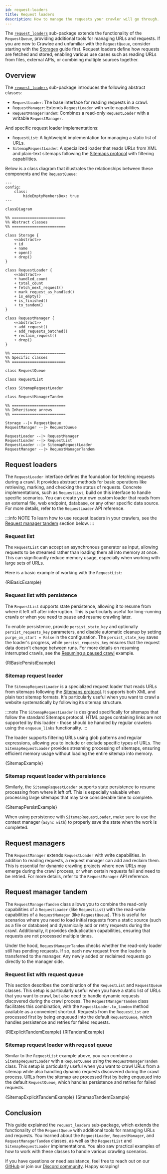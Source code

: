 ```yaml
---
id: request-loaders
title: Request loaders
description: How to manage the requests your crawler will go through.
---
```




The [`request_loaders`](https://github.com/apify/crawlee-python/tree/master/src/crawlee/request_loaders) sub-package extends the functionality of the <ApiLink to="class/RequestQueue">`RequestQueue`</ApiLink>, providing additional tools for managing URLs and requests. If you are new to Crawlee and unfamiliar with the <ApiLink to="class/RequestQueue">`RequestQueue`</ApiLink>, consider starting with the [Storages](https://crawlee.dev/python/docs/guides/storages) guide first. Request loaders define how requests are fetched and stored, enabling various use cases such as reading URLs from files, external APIs, or combining multiple sources together.

## Overview

The [`request_loaders`](https://github.com/apify/crawlee-python/tree/master/src/crawlee/request_loaders) sub-package introduces the following abstract classes:

- <ApiLink to="class/RequestLoader">`RequestLoader`</ApiLink>: The base interface for reading requests in a crawl.
- <ApiLink to="class/RequestManager">`RequestManager`</ApiLink>: Extends `RequestLoader` with write capabilities.
- <ApiLink to="class/RequestManagerTandem">`RequestManagerTandem`</ApiLink>: Combines a read-only `RequestLoader` with a writable `RequestManager`.

And specific request loader implementations:

- <ApiLink to="class/RequestList">`RequestList`</ApiLink>: A lightweight implementation for managing a static list of URLs.
- <ApiLink to="class/SitemapRequestLoader">`SitemapRequestLoader`</ApiLink>: A specialized loader that reads URLs from XML and plain-text sitemaps following the [Sitemaps protocol](https://www.sitemaps.org/protocol.html) with filtering capabilities.

Below is a class diagram that illustrates the relationships between these components and the <ApiLink to="class/RequestQueue">`RequestQueue`</ApiLink>:

```mermaid
---
config:
    class:
        hideEmptyMembersBox: true
---

classDiagram

%% ========================
%% Abstract classes
%% ========================

class Storage {
    <<abstract>>
    + id
    + name
    + open()
    + drop()
}

class RequestLoader {
    <<abstract>>
    + handled_count
    + total_count
    + fetch_next_request()
    + mark_request_as_handled()
    + is_empty()
    + is_finished()
    + to_tandem()
}

class RequestManager {
    <<abstract>>
    + add_request()
    + add_requests_batched()
    + reclaim_request()
    + drop()
}

%% ========================
%% Specific classes
%% ========================

class RequestQueue

class RequestList

class SitemapRequestLoader

class RequestManagerTandem

%% ========================
%% Inheritance arrows
%% ========================

Storage --|> RequestQueue
RequestManager --|> RequestQueue

RequestLoader --|> RequestManager
RequestLoader --|> RequestList
RequestLoader --|> SitemapRequestLoader
RequestManager --|> RequestManagerTandem
```

## Request loaders

The <ApiLink to="class/RequestLoader">`RequestLoader`</ApiLink> interface defines the foundation for fetching requests during a crawl. It provides abstract methods for basic operations like retrieving, marking, and checking the status of requests. Concrete implementations, such as <ApiLink to="class/RequestList">`RequestList`</ApiLink>, build on this interface to handle specific scenarios. You can create your own custom loader that reads from an external file, web endpoint, database, or any other specific data source. For more details, refer to the <ApiLink to="class/RequestLoader">`RequestLoader`</ApiLink> API reference.

:::info NOTE
To learn how to use request loaders in your crawlers, see the [Request manager tandem](#request-manager-tandem) section below.
:::

### Request list

The <ApiLink to="class/RequestList">`RequestList`</ApiLink> can accept an asynchronous generator as input, allowing requests to be streamed rather than loading them all into memory at once. This can significantly reduce memory usage, especially when working with large sets of URLs.

Here is a basic example of working with the <ApiLink to="class/RequestList">`RequestList`</ApiLink>:

<RunnableCodeBlock className="language-python" language="python">
    {RlBasicExample}
</RunnableCodeBlock>

### Request list with persistence

The <ApiLink to="class/RequestList">`RequestList`</ApiLink> supports state persistence, allowing it to resume from where it left off after interruption. This is particularly useful for long-running crawls or when you need to pause and resume crawling later.

To enable persistence, provide `persist_state_key` and optionally `persist_requests_key` parameters, and disable automatic cleanup by setting `purge_on_start = False` in the configuration. The `persist_state_key` saves the loader's progress, while `persist_requests_key` ensures that the request data doesn't change between runs. For more details on resuming interrupted crawls, see the [Resuming a paused crawl](../examples/resuming-paused-crawl) example.

<RunnableCodeBlock className="language-python" language="python">
    {RlBasicPersistExample}
</RunnableCodeBlock>

### Sitemap request loader

The <ApiLink to="class/SitemapRequestLoader">`SitemapRequestLoader`</ApiLink> is a specialized request loader that reads URLs from sitemaps following the [Sitemaps protocol](https://www.sitemaps.org/protocol.html). It supports both XML and plain text sitemap formats. It's particularly useful when you want to crawl a website systematically by following its sitemap structure.

:::note
The `SitemapRequestLoader` is designed specifically for sitemaps that follow the standard Sitemaps protocol. HTML pages containing links are not supported by this loader - those should be handled by regular crawlers using the `enqueue_links` functionality.
:::

The loader supports filtering URLs using glob patterns and regular expressions, allowing you to include or exclude specific types of URLs. The <ApiLink to="class/SitemapRequestLoader">`SitemapRequestLoader`</ApiLink> provides streaming processing of sitemaps, ensuring efficient memory usage without loading the entire sitemap into memory.

<RunnableCodeBlock className="language-python" language="python">
    {SitemapExample}
</RunnableCodeBlock>

### Sitemap request loader with persistence

Similarly, the <ApiLink to="class/SitemapRequestLoader">`SitemapRequestLoader`</ApiLink> supports state persistence to resume processing from where it left off. This is especially valuable when processing large sitemaps that may take considerable time to complete.

<RunnableCodeBlock className="language-python" language="python">
    {SitemapPersistExample}
</RunnableCodeBlock>

When using persistence with `SitemapRequestLoader`, make sure to use the context manager (`async with`) to properly save the state when the work is completed.

## Request managers

The <ApiLink to="class/RequestManager">`RequestManager`</ApiLink> extends `RequestLoader` with write capabilities. In addition to reading requests, a request manager can add and reclaim them. This is essential for dynamic crawling projects where new URLs may emerge during the crawl process, or when certain requests fail and need to be retried. For more details, refer to the <ApiLink to="class/RequestManager">`RequestManager`</ApiLink> API reference.

## Request manager tandem

The <ApiLink to="class/RequestManagerTandem">`RequestManagerTandem`</ApiLink> class allows you to combine the read-only capabilities of a `RequestLoader` (like <ApiLink to="class/RequestList">`RequestList`</ApiLink>) with the read-write capabilities of a `RequestManager` (like <ApiLink to="class/RequestQueue">`RequestQueue`</ApiLink>). This is useful for scenarios where you need to load initial requests from a static source (such as a file or database) and dynamically add or retry requests during the crawl. Additionally, it provides deduplication capabilities, ensuring that requests are not processed multiple times.

Under the hood, <ApiLink to="class/RequestManagerTandem">`RequestManagerTandem`</ApiLink> checks whether the read-only loader still has pending requests. If so, each new request from the loader is transferred to the manager. Any newly added or reclaimed requests go directly to the manager side.

### Request list with request queue

This section describes the combination of the <ApiLink to="class/RequestList">`RequestList`</ApiLink> and <ApiLink to="class/RequestQueue">`RequestQueue`</ApiLink> classes. This setup is particularly useful when you have a static list of URLs that you want to crawl, but also need to handle dynamic requests discovered during the crawl process. The <ApiLink to="class/RequestManagerTandem">`RequestManagerTandem`</ApiLink> class facilitates this combination, with the <ApiLink to="class/RequestLoader#to_tandem">`RequestLoader.to_tandem`</ApiLink> method available as a convenient shortcut. Requests from the <ApiLink to="class/RequestList">`RequestList`</ApiLink> are processed first by being enqueued into the default <ApiLink to="class/RequestQueue">`RequestQueue`</ApiLink>, which handles persistence and retries for failed requests.

<Tabs groupId="request_manager_tandem">
    <TabItem value="request_manager_tandem_explicit" label="Explicit usage">
        <RunnableCodeBlock className="language-python" language="python">
            {RlExplicitTandemExample}
        </RunnableCodeBlock>
    </TabItem>
    <TabItem value="request_manager_tandem_helper" label="Using to_tandem helper" default>
        <RunnableCodeBlock className="language-python" language="python">
            {RlTandemExample}
        </RunnableCodeBlock>
    </TabItem>
</Tabs>

### Sitemap request loader with request queue

Similar to the <ApiLink to="class/RequestList">`RequestList`</ApiLink> example above, you can combine a <ApiLink to="class/SitemapRequestLoader">`SitemapRequestLoader`</ApiLink> with a <ApiLink to="class/RequestQueue">`RequestQueue`</ApiLink> using the <ApiLink to="class/RequestManagerTandem">`RequestManagerTandem`</ApiLink> class. This setup is particularly useful when you want to crawl URLs from a sitemap while also handling dynamic requests discovered during the crawl process. URLs from the sitemap are processed first by being enqueued into the default <ApiLink to="class/RequestQueue">`RequestQueue`</ApiLink>, which handles persistence and retries for failed requests.

<Tabs groupId="sitemap_request_manager_tandem">
    <TabItem value="sitemap_request_manager_tandem_explicit" label="Explicit usage">
        <RunnableCodeBlock className="language-python" language="python">
            {SitemapExplicitTandemExample}
        </RunnableCodeBlock>
    </TabItem>
    <TabItem value="sitemap_request_manager_tandem_helper" label="Using to_tandem helper" default>
        <RunnableCodeBlock className="language-python" language="python">
            {SitemapTandemExample}
        </RunnableCodeBlock>
    </TabItem>
</Tabs>

## Conclusion

This guide explained the `request_loaders` sub-package, which extends the functionality of the `RequestQueue` with additional tools for managing URLs and requests. You learned about the `RequestLoader`, `RequestManager`, and `RequestManagerTandem` classes, as well as the `RequestList` and `SitemapRequestLoader` implementations. You also saw practical examples of how to work with these classes to handle various crawling scenarios.

If you have questions or need assistance, feel free to reach out on our [GitHub](https://github.com/apify/crawlee-python) or join our [Discord community](https://discord.com/invite/jyEM2PRvMU). Happy scraping!
